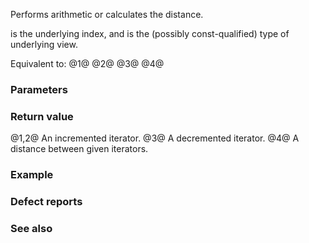 {{title|operator+,-{{small|(ranges::enumerate_view::''iterator'')}}}}
{{cpp/ranges/enumerate_view/navbar}}
{{dcl begin}}
{{dcl|num=1|since=c++23|
friend constexpr /* iterator */
    operator+( const /* iterator */&amp; i, difference_type n )
    requires ranges::random_access_range&lt;/* Base */&gt;;
}}
{{dcl|num=2|since=c++23|
friend constexpr /* iterator */
    operator+( difference_type n, const /* iterator */&amp; i )
    requires ranges::random_access_range&lt;/* Base */&gt;;
}}
{{dcl|num=3|since=c++23|
friend constexpr /* iterator */
    operator-( const /* iterator */&amp; i, difference_type n )
    requires ranges::random_access_range&lt;/* Base */&gt;;
}}
{{dcl|num=4|since=c++23|
friend constexpr difference_type
    operator-( const /* iterator */&amp; i, const /* iterator */&amp; j ) noexcept;
}}
{{dcl end}}

Performs {{rlp|/|iterator}} arithmetic or calculates the distance.

{{rlpi|/#Data members|pos_}} is the underlying index, and {{rlpi|/#Member types|Base}} is the (possibly const-qualified) type of underlying view.

Equivalent to:
@1@ {{c|1=auto temp = i; temp += n; return temp;}}
@2@ {{c|1=return i + n;}}
@3@ {{c|1=auto temp = i; temp -= n; return temp;}}
@4@ {{c|1=return i.pos_ - j.pos_;}}

{{cpp/hidden friend|{{tt|enumerate_view::''iterator''&lt;Const&gt;}}|plural=yes}}

===Parameters===
{{par begin}}
{{par|i, j|the iterators}}
{{par|n|position relative to current location}}
{{par end}}

===Return value===
@1,2@ An incremented iterator.
@3@ A decremented iterator.
@4@ A distance between given iterators.

===Example===
{{example}}

===Defect reports===
{{dr list begin}}
{{dr list item|wg=lwg|dr=3912|std=C++23|before=overload {{v|4}} was not {{c/core|noexcept}}|after=it is {{c/core|noexcept}}}}
{{dr list end}}

===See also===
{{dsc begin}}
{{dsc inc|cpp/ranges/adaptor/iterator/dsc operator arith|enumerate_view}}
{{dsc end}}

{{langlinks|de|es|ja|ru|zh}}